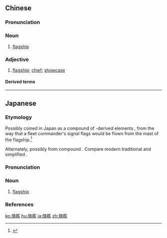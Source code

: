 {{also|旗舰}}
==Chinese==
{{zh-forms|s=旗舰}}

===Pronunciation===
{{zh-pron
|m=qíjiàn
|c=kei4 laam6
|cat=n,a
}}

===Noun===
{{zh-noun}}

# [[flagship]] {{gloss|ship carrying the commanding admiral}}

===Adjective===
{{zh-adj}}

# {{lb|zh|figurative|attributive}} [[flagship]]; [[chief]]; [[showcase]]

====Derived terms====
{{zh-der|旗艦店}}

----

==Japanese==
{{ja-kanjitab|き|かん|yomi=on}}

===Etymology===
Possibly coined in Japan as a compound of {{etyl|ltc|ja|sort=きかん}}-derived elements {{compound|lang=ja|sort=きかん|旗|tr1=ki|t1=flag|艦|tr2=kan|t2=warship, navy ship}}, from the way that a fleet commander's signal flags would be flown from the mast of the flagship.<ref name="KDJ">{{R:Kokugo Dai Jiten}}</ref>

Alternately, possibly from {{etyl|ltc|ja|sort=きかん}} compound {{m|ltc|旗艦|tr=*ghiə *ɣam}}. Compare modern {{etyl|zh|-}} traditional {{m|zh|旗艦}} and simplified {{m|zh|旗舰|tr=qíjiàn}}.

===Pronunciation===
{{ja-pron|yomi=kanon|きかん|dev=1|acc=0|acc_ref=DJR,SMK5,NHK|acc2=2|acc2_ref=DJR,SMK5,NHK|acc3=1|acc3_ref=DJR}}

===Noun===
{{ja-noun|きかん}}

# [[flagship]]

===References===
<references/>

[[ko:旗艦]]
[[hu:旗艦]]
[[ja:旗艦]]
[[zh:旗艦]]